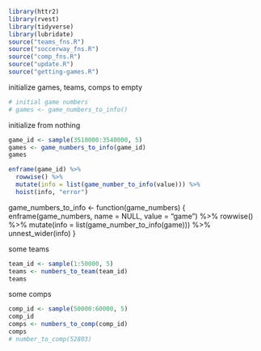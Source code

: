 
```r
library(httr2)
library(rvest)
library(tidyverse)
library(lubridate)
source("teams_fns.R")
source("soccerway_fns.R")
source("comp_fns.R")
source("update.R")
source("getting-games.R")
```

initialize games, teams, comps to empty

```r
# initial game numbers
# games <- game_numbers_to_info()
```


initialize from nothing 

```r
game_id <- sample(3510000:3540000, 5)
games <- game_numbers_to_info(game_id)
games
```

```r
enframe(game_id) %>% 
  rowwise() %>% 
  mutate(info = list(game_number_to_info(value))) %>% 
  hoist(info, "error")
```


game_numbers_to_info <- function(game_numbers) {
  enframe(game_numbers, name = NULL, value = "game") %>% 
    rowwise() %>% 
    mutate(info = list(game_number_to_info(game))) %>% 
    unnest_wider(info)
}



some teams

```r
team_id <- sample(1:50000, 5)
teams <- numbers_to_team(team_id)
teams
```

some comps

```r
comp_id <- sample(50000:60000, 5)
comp_id
comps <- numbers_to_comp(comp_id)
comps
# number_to_comp(52803)
```